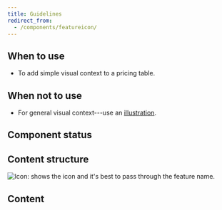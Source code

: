 ```yaml
---
title: Guidelines
redirect_from:
  - /components/featureicon/
---
```



<ReactExample exampleId="FeatureIcon-default" />

## When to use

- To add simple visual context to a pricing table.

## When not to use

- For general visual context---use an [illustration](/components/visuals/illustration/).

## Component status

<ComponentStatus component="FeatureIcon" />

## Content structure

![Icon: shows the icon and it's best to pass through the feature name.](fileId:4QJZqvBvRrLu6t9mwObCkA;nodeId:255%3A1549)

## Content

<ShortNonvisualSnippet version={2} visual="icon" associated="feature" />
